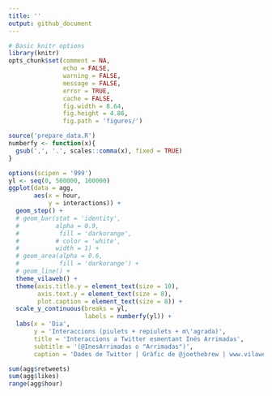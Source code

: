 ```yaml
---
title: ''
output: github_document
---
```



```r
# Basic knitr options
library(knitr)
opts_chunk$set(comment = NA, 
               echo = FALSE, 
               warning = FALSE, 
               message = FALSE, 
               error = TRUE, 
               cache = FALSE,
               fig.width = 8.64,
               fig.height = 4.86,
               fig.path = 'figures/')
```

```r
source('prepare_data.R')
numberfy <- function(x){
  gsub(',', '.', scales::comma(x), fixed = TRUE)
}
```

```r
options(scipen = '999')
yl <- seq(0, 500000, 100000)
ggplot(data = agg,
       aes(x = hour,
           y = interactions)) +
  geom_step() +
  # geom_bar(stat = 'identity',
  #          alpha = 0.9,
  #           fill = 'darkorange',
  #          # color = 'white',
  #          width = 1) +
  # geom_area(alpha = 0.6,
  #           fill = 'darkorange') +
  # geom_line() +
  theme_vilaweb() +
  theme(axis.title.y = element_text(size = 10),
        axis.text.y = element_text(size = 8),
        plot.caption = element_text(size = 8)) +
  scale_y_continuous(breaks = yl,
                     labels = numberfy(yl)) +
  labs(x = 'Dia',
       y = 'Interaccions (piulets + repiulets + m\'agrada)',
       title = 'Interaccions a Twitter esmentant Inés Arrimadas',
       subtitle = '(@InesArrimadas o "Arrimadas")',
       caption = 'Dades de Twitter | Gràfic de @joethebrew | www.vilaweb.cat')
```

```r
sum(agg$retweets)
sum(agg$likes)
range(agg$hour)
```
